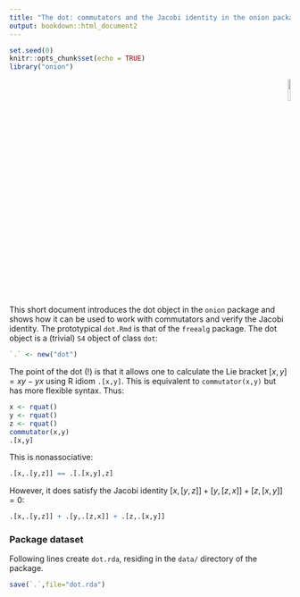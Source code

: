 ```yaml
---
title: "The dot: commutators and the Jacobi identity in the onion package"
output: bookdown::html_document2
---
```


```r
set.seed(0)
knitr::opts_chunk$set(echo = TRUE)
library("onion")
```

<p style="text-align: right;">
![](`r system.file("help/figures/onion.png", package = "onion")`){width=10%}
</p>

This short document introduces the dot object in the `onion` package
and shows how it can be used to work with commutators and verify the
Jacobi identity.  The prototypical `dot.Rmd` is that of the `freealg`
package.  The dot object is a (trivial) `S4` object of class `dot`:

```r
`.` <- new("dot")
```

The point of the dot (!) is that it allows one to calculate the Lie
bracket $[x,y]=xy-yx$ using R idiom `.[x,y]`.  This is equivalent to
`commutator(x,y)` but has more flexible syntax.  Thus:

```r
x <- rquat()
y <- rquat()
z <- rquat()
commutator(x,y)
.[x,y]
```

This is nonassociative:

```r
.[x,.[y,z]] == .[.[x,y],z]
```

However, it does satisfy the Jacobi identity
$\left[x,\left[y,z\right]\right]+\left[y,\left[z,x\right]\right]+
\left[z,\left[x,y\right]\right]=0$:

```r
.[x,.[y,z]] + .[y,.[z,x]] + .[z,.[x,y]]
```

### Package dataset {-}

Following lines create `dot.rda`, residing in the `data/` directory
of the package.

```r
save(`.`,file="dot.rda")
```
